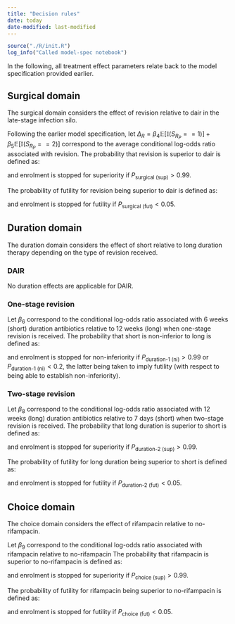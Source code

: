 ```yaml
---
title: "Decision rules"
date: today
date-modified: last-modified
---
```


```r
source("./R/init.R")
log_info("Called model-spec notebook")
```

In the following, all treatment effect parameters relate back to the model specification provided earlier.

## Surgical domain

The surgical domain considers the effect of revision relative to dair in the late-stage infection silo.

Following the earlier model specification, let $\Delta_R = \beta_4 \mathbb{E}[\mathbb{I}(S_{R_P} == 1)] + \beta_5 \mathbb{E}[\mathbb{I}(S_{R_P} == 2)]$ correspond to the average conditional log-odds ratio associated with revision.
The probability that revision is superior to dair is defined as:

\begin{aligned}
P_{\text{surgical (sup)}} = Pr(\Delta_R > 0)
\end{aligned}

and enrolment is stopped for superiority if $P_{\text{surgical (sup)}} > 0.99$.

The probability of futility for revision being superior to dair is defined as:

\begin{aligned}
P_{\text{surgical (fut)}} = Pr(\Delta_R > \log(1.2))
\end{aligned}

and enrolment is stopped for futility if $P_{\text{surgical (fut)}} < 0.05$.

## Duration domain

The duration domain considers the effect of short relative to long duration therapy depending on the type of revision received.

### DAIR 

No duration effects are applicable for DAIR.

### One-stage revision

Let $\beta_6$ correspond to the conditional log-odds ratio associated with 6 weeks (short) duration antibiotics relative to 12 weeks (long) when one-stage revision is received.
The probability that short is non-inferior to long is defined as:

\begin{aligned}
P_{\text{duration-1 (ni)}} = Pr(\beta_6 > \log(1/1.2))
\end{aligned}

and enrolment is stopped for non-inferiority if $P_{\text{duration-1 (ni)}} > 0.99$ or $P_{\text{duration-1 (ni)}} < 0.2$, the latter being taken to imply futility (with respect to being able to establish non-inferiority).

### Two-stage revision

Let $\beta_8$ correspond to the conditional log-odds ratio associated with 12 weeks (long) duration antibiotics relative to 7 days (short) when two-stage revision is received.
The probability that long duration is superior to short is defined as:

\begin{aligned}
P_{\text{duration-2 (sup)}} = Pr(\beta_7 > 0)
\end{aligned}

and enrolment is stopped for superiority if $P_{\text{duration-2 (sup)}} > 0.99$.

The probability of futility for long duration being superior to short is defined as:

\begin{aligned}
P_{\text{duration-2 (fut)}} = Pr(\beta_7 > \log(1.2))
\end{aligned}

and enrolment is stopped for futility if $P_{\text{duration-2 (fut)}} < 0.05$.


## Choice domain

The choice domain considers the effect of rifampacin relative to no-rifampacin.

Let $\beta_{9}$ correspond to the conditional log-odds ratio associated with rifampacin relative to no-rifampacin 
The probability that rifampacin is superior to no-rifampacin is defined as:

\begin{aligned}
P_{\text{choice (sup)}} = Pr(\beta_{9} > 0)
\end{aligned}

and enrolment is stopped for superiority if $P_{\text{choice (sup)}} > 0.99$.

The probability of futility for rifampacin being superior to no-rifampacin is defined as:

\begin{aligned}
P_{\text{choice (fut)}} = Pr(\beta_{9} > \log(1.2))
\end{aligned}

and enrolment is stopped for futility if $P_{\text{choice (fut)}} < 0.05$.